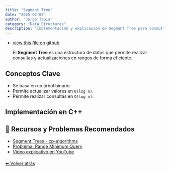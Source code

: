 ```yaml
---
title: "Segment Tree"
date: "2025-02-08"
author: "Jorge Tapia"
category: "Data Structures"
description: "Implementación y explicación de Segment Tree para consultas en rangos."
---
```



<Layout >
  <CodeStyle title="Segmet Tree Simple">
    
   - [view this file on github](https://github.com/JorgeSlime/JorgeSlime.github.io/blob/main/codescpp/segtree.hpp)
  
     El **Segment Tree** es una estructura de datos que permite realizar consultas y actualizaciones en rangos de forma eficiente.

  ## Conceptos Clave

  - Se basa en un árbol binario.
  - Permite actualizar valores en `O(log n)`.
  - Permite realizar consultas en `O(log n)`.

  ## Implementación en C++
    
  <CodeBlock url="https://raw.githubusercontent.com/JorgeSlime/cp-slime-library/refs/heads/main/Data_Structures/Segtree.hpp"
           lang="cpp" title="segtree.hpp"  />

  ## 🔗 Recursos y Problemas Recomendados

  - [Segment Trees - cp-algorithms](https://cp-algorithms.com/data_structures/segment_tree.html)
  - [Problema: Range Minimum Query](https://cses.fi/problemset/task/1649)
  - [Video explicativo en YouTube](https://www.youtube.com/watch?v=0jWeUdxrGm4)
        
 </CodeStyle >
  <div style="margin-top: 20px;">
    <a href="/library"> ⬅ Volver atrás </a>
  </div>

</Layout>

